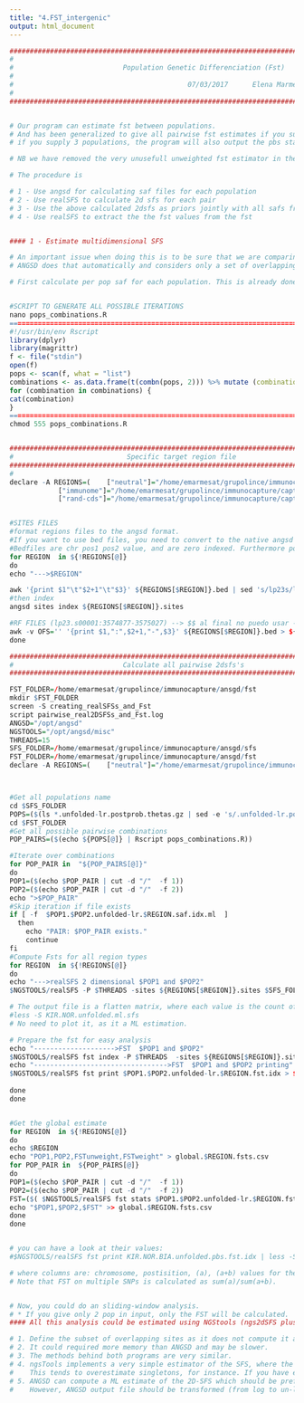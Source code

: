 ```yaml
---
title: "4.FST_intergenic"
output: html_document
---
```


```r


########################################################################################################################################################################
#
#      						Population Genetic Differenciation (Fst)
#
#											07/03/2017		Elena Marmesat
#
########################################################################################################################################################################


# Our program can estimate fst between populations. 
# And has been generalized to give all pairwise fst estimates if you supply the command with multiple populations.
# if you supply 3 populations, the program will also output the pbs statistic.

# NB we have removed the very unusefull unweighted fst estimator in the output, and have included a header. The output example below will be updated at some point.

# The procedure is

# 1 - Use angsd for calculating saf files for each population
# 2 - Use realSFS to calculate 2d sfs for each pair
# 3 - Use the above calculated 2dsfs as priors jointly with all safs from step1 to calculate fst binary files
# 4 - Use realSFS to extract the the fst values from the fst


#### 1 - Estimate multidimensional SFS 

# An important issue when doing this is to be sure that we are comparing the exactly same corresponding sites between populations. 
# ANGSD does that automatically and considers only a set of overlapping sites. 

# First calculate per pop saf for each population. This is already done in the script ANGSD-3_global.sh. So we will use KIR.saf, NOR.saf, BIA.saf (ML SAF).


#SCRIPT TO GENERATE ALL POSSIBLE ITERATIONS
nano pops_combinations.R
========================================================================================================================
#!/usr/bin/env Rscript
library(dplyr)
library(magrittr)
f <- file("stdin")
open(f)
pops <- scan(f, what = "list")
combinations <- as.data.frame(t(combn(pops, 2))) %>% mutate (combination=paste(V1,V2,sep="/")) %>% select(combination)
for (combination in combinations) {
cat(combination)
}
========================================================================================================================
chmod 555 pops_combinations.R


######################################################################################
#                            Specific target region file                             #
######################################################################################
#
declare -A REGIONS=(	["neutral"]="/home/emarmesat/grupolince/immunocapture/capture/neutral/no_genes_Lypa_10000longest_center_final" \
			["immunome"]="/home/emarmesat/grupolince/immunocapture/capture/functional/target-genes2_antigen-immune_cds_merged_size80" \
			["rand-cds"]="/home/emarmesat/grupolince/immunocapture/capture/functional/random_exons80_norep_notarget"  )


#SITES FILES
#format regions files to the angsd format.
#If you want to use bed files, you need to convert to the native angsd format.
#Bedfiles are chr pos1 pos2 value, and are zero indexed. Furthermore pos1 is included, but pos2 is not included. 
for REGION  in ${!REGIONS[@]}
do
echo "--->$REGION"

awk '{print $1"\t"$2+1"\t"$3}' ${REGIONS[$REGION]}.bed | sed 's/lp23s/lp23.s/' > ${REGIONS[$REGION]}.sites
#then index
angsd sites index ${REGIONS[$REGION]}.sites

#RF FILES (lp23.s00001:3574877-3575027) --> $$ al final no puedo usar -rf, no soy capax de que corra en combinación con -sites, pero -sites debería ser suficiente
awk -v OFS='' '{print $1,":",$2+1,"-",$3}' ${REGIONS[$REGION]}.bed > ${REGIONS[$REGION]}.rf
done

######################################################################################
#                           Calculate all pairwise 2dsfs's                           #
######################################################################################

FST_FOLDER=/home/emarmesat/grupolince/immunocapture/ansgd/fst
mkdir $FST_FOLDER
screen -S creating_realSFSs_and_Fst
script pairwise_real2DSFSs_and_Fst.log
ANGSD="/opt/angsd"
NGSTOOLS="/opt/angsd/misc"
THREADS=15
SFS_FOLDER=/home/emarmesat/grupolince/immunocapture/ansgd/sfs
FST_FOLDER=/home/emarmesat/grupolince/immunocapture/ansgd/fst
declare -A REGIONS=(	["neutral"]="/home/emarmesat/grupolince/immunocapture/capture/neutral/no_genes_Lypa_10000longest_center_final" ["immunome"]="/home/emarmesat/grupolince/immunocapture/capture/functional/target-genes2_antigen-immune_cds_merged_size80" ["rand-cds"]="/home/emarmesat/grupolince/immunocapture/capture/functional/random_exons80_norep_notarget"  )



#Get all populations name
cd $SFS_FOLDER
POPS=($(ls *.unfolded-lr.postprob.thetas.gz | sed -e 's/.unfolded-lr.postprob.thetas.gz//g'  | sort | uniq))
cd $FST_FOLDER
#Get all possible pairwise combinations
POP_PAIRS=($(echo ${POPS[@]} | Rscript pops_combinations.R))

#Iterate over combinations
for POP_PAIR in  "${POP_PAIRS[@]}"
do
POP1=($(echo $POP_PAIR | cut -d "/"  -f 1))
POP2=($(echo $POP_PAIR | cut -d "/"  -f 2)) 
echo ">$POP_PAIR"
#Skip iteration if file exists
if [ -f  $POP1.$POP2.unfolded-lr.$REGION.saf.idx.ml  ]
  then
    echo "PAIR: $POP_PAIR exists."
    continue
fi
#Compute Fsts for all region types
for REGION  in ${!REGIONS[@]}
do
echo "--->realSFS 2 dimensional $POP1 and $POP2"
$NGSTOOLS/realSFS -P $THREADS -sites ${REGIONS[$REGION]}.sites $SFS_FOLDER/$POP1.unfolded-lr.saf.idx $SFS_FOLDER/$POP2.unfolded-lr.saf.idx  > $POP1.$POP2.unfolded-lr.$REGION.saf.idx.ml

# The output file is a flatten matrix, where each value is the count of sites with the corresponding joint frequency ordered as [0,0] [0,1] and so on.
#less -S KIR.NOR.unfolded.ml.sfs
# No need to plot it, as it a ML estimation. 

# Prepare the fst for easy analysis
echo "-------------------->FST  $POP1 and $POP2"
$NGSTOOLS/realSFS fst index -P $THREADS  -sites ${REGIONS[$REGION]}.sites $SFS_FOLDER/$POP1.unfolded-lr.saf.idx $SFS_FOLDER/$POP2.unfolded-lr.saf.idx  -sfs $POP1.$POP2.unfolded-lr.$REGION.saf.idx.ml  -fstout $POP1.$POP2.unfolded-lr.$REGION
echo "--------------------------------->FST  $POP1 and $POP2 printing"
$NGSTOOLS/realSFS fst print $POP1.$POP2.unfolded-lr.$REGION.fst.idx > $POP1.$POP2.unfolded-lr.$REGION.fst.print
 
done
done


#Get the global estimate
for REGION  in ${!REGIONS[@]}
do
echo $REGION
echo "POP1,POP2,FSTunweight,FSTweight" > global.$REGION.fsts.csv
for POP_PAIR in  ${POP_PAIRS[@]}
do
POP1=($(echo $POP_PAIR | cut -d "/"  -f 1))
POP2=($(echo $POP_PAIR | cut -d "/"  -f 2)) 
FST=($( $NGSTOOLS/realSFS fst stats $POP1.$POP2.unfolded-lr.$REGION.fst.idx | tr ' ' ',' ))
echo "$POP1,$POP2,$FST" >> global.$REGION.fsts.csv
done
done


# you can have a look at their values:
#$NGSTOOLS/realSFS fst print KIR.NOR.BIA.unfolded.pbs.fst.idx | less -S

# where columns are: chromosome, postisition, (a), (a+b) values for the three FST comparisons, where FST is defined as a/(a+b).
# Note that FST on multiple SNPs is calculated as sum(a)/sum(a+b).


# Now, you could do an sliding-window analysis.
# * If you give only 2 pop in input, only the FST will be calculated. 
#### All this analysis could be estimated using NGStools (ngs2dSFS plus ngsFST) but it would need to:

# 1. Define the subset of overlapping sites as it does not compute it automatically as it does ANGSD.
# 2. It could required more memory than ANGSD and may be slower. 
# 3. The methods behind both programs are very similar. 
# 4. ngsTools implements a very simple estimator of the SFS, where the most likely joint allele frequency is recorded at each site. 
# 	 This tends to overestimate singletons, for instance. If you have enough sites, then it is recommended to use the 2DSFS estimated in ANGSD instead. 
# 5. ANGSD can compute a ML estimate of the 2D-SFS which should be preferred when many sites are available. 
# 	 However, ANGSD output file should be transformed (from log to un-log and from space-separated to tab-separated) before being used in ngsFST.


```